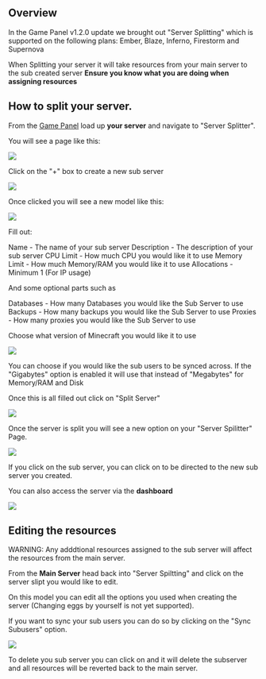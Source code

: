 
## Overview

In the Game Panel v1.2.0 update we brought out "Server Splitting" which is supported on the following plans: Ember, Blaze, Inferno, Firestorm and Supernova

When Splitting your server it will take resources from your main server to the sub created server **Ensure you know what you are doing when assigning resources**

## How to split your server. 

From the [Game Panel](https://panel.nodebyte.host/) load up **your server** and navigate to "Server Splitter".

You will see a page like this:

![](../../public/images/serversplit/page.png)

Click on the "+" box to create a new sub server

![](../../public/images/serversplit/plus.png)

Once clicked you will see a new model like this:

![](../../public/images/serversplit/new.png)

Fill out:

Name - The name of your sub server
Description - The description of your sub server
CPU Limit - How much CPU you would like it to use
Memory Limit - How much Memory/RAM you would like it to use
Allocations - Minimum 1 (For IP usage)

And some optional parts such as

Databases - How many Databases you would like the Sub Server to use
Backups - How many backups you would like the Sub Server to use
Proxies - How many proxies you would like the Sub Server to use

Choose what version of Minecraft you would like it to use

![](../../public/images/serversplit/eggs.png)

You can choose if you would like the sub users to be synced across. 
If the "Gigabytes" option is enabled it will use that instead of "Megabytes" for Memory/RAM and Disk

Once this is all filled out click on "Split Server"

![](../../public/images/serversplit/split.png)

Once the server is split you will see a new option on your "Server Spilitter" Page.

![](../../public/images/serversplit/created.png)

If you click on the sub server, you can click on <Icon title="Windows" class="-my-1 text-xl" icon="ion:arrow-up-right-box-outline" /> to be directed to the new sub server you created. 

You can also access the server via the **dashboard**

![](../../public/images/serversplit/dash.png)

## Editing the resources

WARNING: Any adddtional resources assigned to the sub server will affect the resources from the main server.

From the **Main Server** head back into "Server Spiltting" and click on the server slipt you would like to edit.

On this model you can edit all the options you used when creating the server (Changing eggs by yourself is not yet supported). 

If you want to sync your sub users you can do so by clicking on the "Sync Subusers" option.

![](../../public/images/serversplit/sync.png)

To delete you sub server you can click on <Icon title="Windows" class="-my-1 text-xl" icon="mdi:trash" /> and it will delete the subserver and all resources will be reverted back to the main server. 